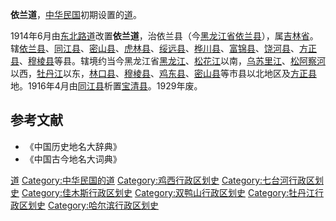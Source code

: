 '''依兰道'''，[[中华民国|中华民国]]初期设置的[[道_(行政区划)|道]]。

1914年6月由[[东北路道|东北路道]]改置'''依兰道'''，治依兰县（今[[黑龙江省|黑龙江省]][[依兰县|依兰县]]），属[[吉林省_(中华民国)|吉林省]]。辖[[依兰县|依兰县]]、[[同江县|同江县]]、[[密山县|密山县]]、[[虎林县|虎林县]]、[[绥远县_(吉林省)|绥远县]]、[[桦川县|桦川县]]、[[富锦县|富锦县]]、[[饶河县|饶河县]]、[[方正县|方正县]]、[[穆棱县|穆棱县]]等县。辖境约当今黑龙江省[[黑龙江|黑龙江]]、[[松花江|松花江]]以南，[[乌苏里江|乌苏里江]]、[[松阿察河|松阿察河]]以西，[[牡丹江|牡丹江]]以东，[[林口县|林口县]]、[[穆棱县|穆棱县]]、[[鸡东县|鸡东县]]、[[密山县|密山县]]等市县以北地区及[[方正县|方正县]]地。1916年4月由[[同江县|同江县]]析置[[宝清县|宝清县]]。1929年废。
==参考文献==
* 《中国历史地名大辞典》
* 《中国古今地名大词典》
{{中华民国的道|nocat}}
{{北洋政府行政區劃|nocat}}
{{中华民国大陆时期行政区划小作品}}
[[Category:中华民国吉林省行政区划|道]]
[[Category:中华民国的道|Category:中华民国的道]]
[[Category:鸡西行政区划史|Category:鸡西行政区划史]]
[[Category:七台河行政区划史|Category:七台河行政区划史]]
[[Category:佳木斯行政区划史|Category:佳木斯行政区划史]]
[[Category:双鸭山行政区划史|Category:双鸭山行政区划史]]
[[Category:牡丹江行政区划史|Category:牡丹江行政区划史]]
[[Category:哈尔滨行政区划史|Category:哈尔滨行政区划史]]
